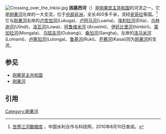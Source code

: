 [[File:Crossing_over_the_Inkisi.jpg|thumb]]
'''因基西河'''（{{lang-fr|'''Inkisi'''}}）是[[刚果民主共和国|刚果民主共和国]]的河流之一。它是[[刚果河|刚果河]]左岸的一大支流，位于[[中部非洲|中部非洲]]，全长400多千米，流经[[安哥拉|安哥拉]]等国。<ref>[http://www.cws.net.cn/riverdata/Search.asp?CWSNewsID=18073 世界江河数据库] {{Wayback|url=http://www.cws.net.cn/riverdata/Search.asp?CWSNewsID=18073 |date=20131022135312 }}，中国水利合作与科技网，2010年8月10日查阅。</ref>它与[[刚果河|刚果河]]右岸的[[卢库加河|卢库加河]](Lukuga)、[[卢阿马河|卢阿马河]](Luama)、[[埃利拉河|埃利拉河]](Elila)、[[乌林迪河|乌林迪河]](Ulindi)、[[洛瓦河|洛瓦河]](Lowa)、[[阿鲁维米河|阿鲁维米河]] (Aruwimi)、[[伊廷比里河|伊廷比里河]](himbiri)、[[蒙加拉河|蒙加拉河]](Mongala)、[[乌班吉河|乌班吉河]](Oubangi)、[[桑加河|桑加河]](Sangha)，左岸的[[洛马米河|洛马米河]](Lomami)、[[卢隆加河|卢隆加河]](Lulonga)、[[鲁基河|鲁基河]](Ruki)、[[开赛河|开赛河]](Kasai)同为[[刚果河|刚果河]]的支流。

== 参见 ==
*[[刚果民主共和国|刚果民主共和国]]
*[[刚果河|刚果河]]

== 引用 ==
{{reflist}}


{{刚果民主共和国河流}}
{{剛果民主共和國小作品}}
{{DEFAULTSORT:Inkisi}}
[[Category:剛果河|Category:剛果河]]